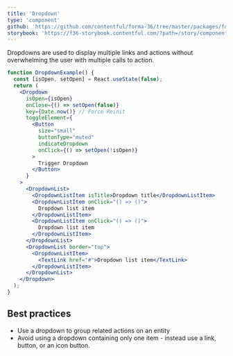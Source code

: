 ```yaml
---
title: 'Dropdown'
type: 'component'
github: 'https://github.com/contentful/forma-36/tree/master/packages/forma-36-react-components/src/components/Dropdown'
storybook: 'https://f36-storybook.contentful.com/?path=/story/components-dropdown--default'
---
```


Dropdowns are used to display multiple links and actions without overwhelming the user with multiple calls to action.

```jsx
function DropdownExample() {
  const [isOpen, setOpen] = React.useState(false);
  return (
    <Dropdown
      isOpen={isOpen}
      onClose={() => setOpen(false)}
      key={Date.now()} // Force Reinit
      toggleElement={
        <Button
          size="small"
          buttonType="muted"
          indicateDropdown
          onClick={() => setOpen(!isOpen)}
        >
          Trigger Dropdown
        </Button>
      }
    >
      <DropdownList>
        <DropdownListItem isTitle>Dropdown title</DropdownListItem>
        <DropdownListItem onClick="() => ()">
          Dropdown list item
        </DropdownListItem>
        <DropdownListItem onClick="() => ()">
          Dropdown list item
        </DropdownListItem>
      </DropdownList>
      <DropdownList border="top">
        <DropdownListItem>
          <TextLink href="#">Dropdown list item</TextLink>
        </DropdownListItem>
      </DropdownList>
    </Dropdown>
  );
}
```

## Best practices <a name="best-practices" />

- Use a dropdown to group related actions on an entity
- Avoid using a dropdown containing only one item - instead use a link, button, or an icon button.

